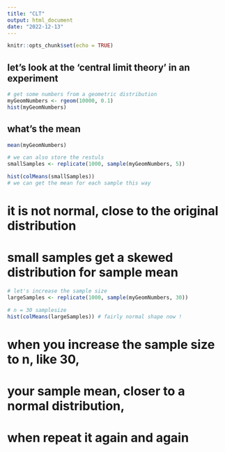 ```yaml
---
title: "CLT"
output: html_document
date: "2022-12-13"
---
```


```r
knitr::opts_chunk$set(echo = TRUE)
```

## let's look at the 'central limit theory' in an experiment
```r
# get some numbers from a geometric distribution
myGeomNumbers <- rgeom(10000, 0.1)
hist(myGeomNumbers)
```

## what's the mean
```r
mean(myGeomNumbers)
```

```r
# we can also store the restuls
smallSamples <- replicate(1000, sample(myGeomNumbers, 5))
```

```r
hist(colMeans(smallSamples)) 
# we can get the mean for each sample this way
```
# it is not normal, close to the original distribution
# small samples get a skewed distribution for sample mean

```r
# let's increase the sample size
largeSamples <- replicate(1000, sample(myGeomNumbers, 30)) 
```

```r
# n = 30 samplesize
hist(colMeans(largeSamples)) # fairly normal shape now !

```

# when you increase the sample size to n, like 30, 
# your sample mean, closer to a normal distribution, 
# when repeat it again and again






